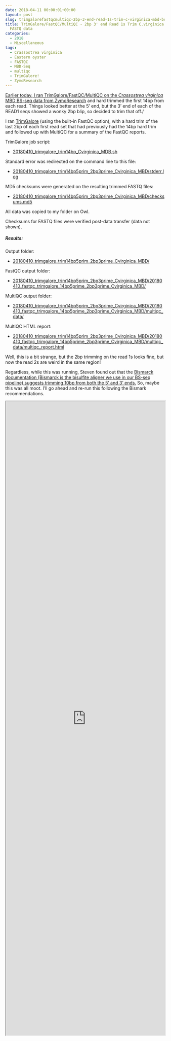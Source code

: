 ```yaml
---
date: 2018-04-11 00:00:01+00:00
layout: post
slug: trimgalorefastqcmultiqc-2bp-3-end-read-1s-trim-c-virginica-mbd-bs-seq-fastq-data
title: TrimGalore/FastQC/MultiQC - 2bp 3' end Read 1s Trim C.virginica MBD BS-seq
  FASTQ data
categories:
  - 2018
  - Miscellaneous
tags:
  - Crassostrea virginica
  - Eastern oyster
  - FASTQC
  - MBD-Seq
  - multiqc
  - TrimGalore!
  - ZymoResearch
---
```


[Earlier today, I ran TrimGalore/FastQC/MultiQC on the _Crassostrea virginica_ MBD BS-seq data from ZymoResearch](https://robertslab.github.io/sams-notebook/posts/2018/2018-04-10-trimgalorefastqcmultiqc-14bp-trim-c-virginica-mbd-bs-seq-fastq-data.html) and hard trimmed the first 14bp from each read. Things looked better at the 5' end, but the 3' end of each of the READ1 seqs showed a wonky 2bp blip, so decided to trim that off./

I ran [TrimGalore](https://github.com/FelixKrueger/TrimGalore) (using the built-in FastQC option), with a hard trim of the last 2bp of each first read set that had previously had the 14bp hard trim and followed up with MultiQC for a summary of the FastQC reports.

TrimGalore job script:





  * [20180410_trimgalore_trim14bp_Cvirginica_MDB.sh](https://owl.fish.washington.edu/Athaliana/20180410_trimgalore_trim14bp5prim_2bp3prime_Cvirginica_MBD/20180410_trimgalore_trim14bp_Cvirginica_MDB.sh)



Standard error was redirected on the command line to this file:



  * [20180410_trimgalore_trim14bp5prim_2bp3prime_Cvirginica_MBD/stderr.log](https://owl.fish.washington.edu/Athaliana/20180410_trimgalore_trim14bp5prim_2bp3prime_Cvirginica_MBD/stderr.log)



MD5 checksums were generated on the resulting trimmed FASTQ files:



  * [20180410_trimgalore_trim14bp5prim_2bp3prime_Cvirginica_MBD/checksums.md5](https://owl.fish.washington.edu/Athaliana/20180410_trimgalore_trim14bp5prim_2bp3prime_Cvirginica_MBD/checksums.md5)



All data was copied to my folder on Owl.

Checksums for FASTQ files were verified post-data transfer (data not shown).



##### Results:



Output folder:





  * [20180410_trimgalore_trim14bp5prim_2bp3prime_Cvirginica_MBD/](https://owl.fish.washington.edu/Athaliana/20180410_trimgalore_trim14bp5prim_2bp3prime_Cvirginica_MBD/)



FastQC output folder:



  * [20180410_trimgalore_trim14bp5prim_2bp3prime_Cvirginica_MBD/20180410_fastqc_trimgalore_14bp5prime_2bp3prime_Cvirginica_MBD/](https://owl.fish.washington.edu/Athaliana/20180410_trimgalore_trim14bp_Cvirginica_MBD/20180410_fastqc_trimgalore_trim14bp_Cvirginica_MBD/)



MultiQC output folder:



  * [20180410_trimgalore_trim14bp5prim_2bp3prime_Cvirginica_MBD/20180410_fastqc_trimgalore_14bp5prime_2bp3prime_Cvirginica_MBD/multiqc_data/](https://owl.fish.washington.edu/Athaliana/20180410_trimgalore_trim14bp5prim_2bp3prime_Cvirginica_MBD/20180410_fastqc_trimgalore_14bp5prime_2bp3prime_Cvirginica_MBD/multiqc_data/)



MultiQC HTML report:



  * [20180410_trimgalore_trim14bp5prim_2bp3prime_Cvirginica_MBD/20180410_fastqc_trimgalore_14bp5prime_2bp3prime_Cvirginica_MBD/multiqc_data/multiqc_report.html](https://owl.fish.washington.edu/Athaliana/20180410_trimgalore_trim14bp5prim_2bp3prime_Cvirginica_MBD/20180410_fastqc_trimgalore_14bp5prime_2bp3prime_Cvirginica_MBD/multiqc_data/multiqc_report.html)



Well, this is a bit strange, but the 2bp trimming on the read 1s looks fine, but now the read 2s are weird in the same region!

Regardless, while this was running, Steven found out that the [Bismarck documentation (Bismarck is the bisulfite aligner we use in our BS-seq pipeline) suggests trimming 10bp from both the 5' and 3' ends.](https://github.com/FelixKrueger/Bismark/tree/master/Docs#viii-notes-about-different-library-types-and-commercial-kits) So, maybe this was all moot. I'll go ahead and re-run this following the Bismark recommendations.

<iframe src="https://owl.fish.washington.edu/Athaliana/20180410_trimgalore_trim14bp5prim_2bp3prime_Cvirginica_MBD/20180410_fastqc_trimgalore_14bp5prime_2bp3prime_Cvirginica_MBD/multiqc_data/multiqc_report.html" width="100%" height="2000" scrolling="yes"></iframe>
